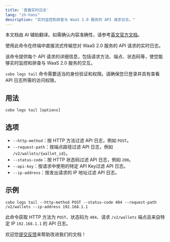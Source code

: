 ```yaml
---
title: '查看实时日志'
lang: "zh-hans"
description: "实时监控和排查与 WaaS 2.0 服务的 API 请求日志。"
---
```

<Note>本文档由 AI 辅助翻译。如需确认内容准确性，请参考[英文官方文档](https://www.cobo.com/developers/v2/guides/overview/introduction)。</Note>

使用此命令在终端中直接流式传输您对 WaaS 2.0 服务的 API 请求的实时日志。

该命令提供每个 API 请求的详细信息，包括请求方法、端点、状态码等，使您能够实时监控和排查与 WaaS 2.0 服务的交互。

<Note>`cobo logs tail` 命令需要适当的身份验证和权限。请确保您已登录并具有查看 API 日志所需的访问权限。</Note>

## 用法

```shell
cobo logs tail [options]
```

## 选项
- `--http-method`：按 HTTP 方法过滤 API 日志，例如 `POST`。
- `--request-path`：按端点路径过滤 API 日志，例如 `/v2/wallets/{wallet_id}`。
- `--status-code`：按 HTTP 状态码过滤 API 日志，例如 `200`。
- `--api-key`：按请求中使用的特定 API Key过滤 API 日志。
- `--ip-address`：按发出请求的 IP 地址过滤 API 日志。

## 示例

```shell
cobo logs tail --http-method POST --status-code 404 --request-path /v2/wallets --ip-address 192.168.1.1
```

此命令获取 HTTP 方法为 `POST`、状态码为 `404`、请求 `/v2/wallets` 端点且来自特定 IP `192.168.1.1` 的 API 日志。

<Tip>欢迎您[提交反馈](https://forms.zohopublic.com/cobo/form/DocumentFeedbackForm/formperma/QvLOhxJv1_JMsJ-1dleZ8Itb_7rzN-LtgvsDdxosoVI)来帮助改进我们的文档！</Tip>